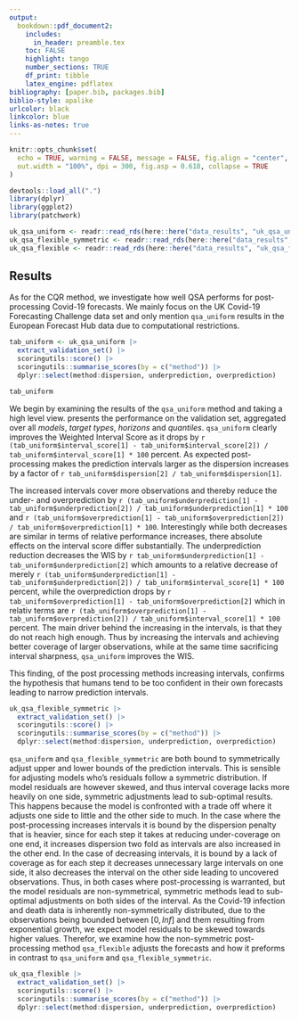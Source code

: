 ```yaml
---
output:
  bookdown::pdf_document2:
    includes:
      in_header: preamble.tex
    toc: FALSE
    highlight: tango
    number_sections: TRUE
    df_print: tibble
    latex_engine: pdflatex
bibliography: [paper.bib, packages.bib]
biblio-style: apalike
urlcolor: black
linkcolor: blue
links-as-notes: true
---
```


```r
knitr::opts_chunk$set(
  echo = TRUE, warning = FALSE, message = FALSE, fig.align = "center",
  out.width = "100%", dpi = 300, fig.asp = 0.618, collapse = TRUE
)

devtools::load_all(".")
library(dplyr)
library(ggplot2)
library(patchwork)

uk_qsa_uniform <- readr::read_rds(here::here("data_results", "uk_qsa_uniform.rds"))
uk_qsa_flexible_symmetric <- readr::read_rds(here::here("data_results", "uk_qsa_flexible_symmetric.rds"))
uk_qsa_flexible <- readr::read_rds(here::here("data_results", "uk_qsa_flexible.rds"))
```

## Results

As for the CQR method, we investigate how well QSA performs for post-processing Covid-19 forecasts. We mainly focus on the UK Covid-19 Forecasting Challenge data set and only mention `qsa_uniform` results in the European Forecast Hub data due to computational restrictions.

```r
tab_uniform <- uk_qsa_uniform |>
  extract_validation_set() |>
  scoringutils::score() |>
  scoringutils::summarise_scores(by = c("method")) |>
  dplyr::select(method:dispersion, underprediction, overprediction)

tab_uniform
```

We begin by examining the results of the `qsa_uniform` method and taking a high level view. \Cref{tab:qsa_uniform-val-set} presents the performance on the validation set, aggregated over all *models*, *target types*, *horizons* and *quantiles*. `qsa_uniform` clearly improves the Weighted Interval Score as it drops by `r (tab_uniform$interval_score[1] - tab_uniform$interval_score[2]) / tab_uniform$interval_score[1] * 100` percent. As expected post-processing makes the prediction intervals larger as the dispersion increases by a factor of `r tab_uniform$dispersion[2] / tab_uniform$dispersion[1]`. 

The increased intervals cover more observations and thereby reduce the under- and overprediction by `r (tab_uniform$underprediction[1] - tab_uniform$underprediction[2]) / tab_uniform$underprediction[1] * 100` and `r (tab_uniform$overprediction[1] - tab_uniform$overprediction[2]) / tab_uniform$overprediction[1] * 100`. Interestingly while both decreases are similar in terms of relative performance increases, there absolute effects on the interval score differ substantially. The underprediction reduction decreases the WIS by `r tab_uniform$underprediction[1] - tab_uniform$underprediction[2]` which amounts to a relative decrease of merely `r (tab_uniform$underprediction[1] - tab_uniform$underprediction[2]) / tab_uniform$interval_score[1] * 100` percent, while the overprediction drops by `r tab_uniform$overprediction[1] - tab_uniform$overprediction[2]` which in relativ terms are `r (tab_uniform$overprediction[1] - tab_uniform$overprediction[2]) / tab_uniform$interval_score[1] * 100` percent. The main driver behind the increasing in the intervals, is that they do not reach high enough. Thus by increasing the intervals and achieving better coverage of larger observations, while at the same time sacrificing interval sharpness, `qsa_uniform` improves the WIS.

This finding, of the post processing methods increasing intervals, confirms the hypothesis that humans tend to be too confident in their own forecasts leading to narrow prediction intervals.





```r
uk_qsa_flexible_symmetric |>
  extract_validation_set() |>
  scoringutils::score() |>
  scoringutils::summarise_scores(by = c("method")) |>
  dplyr::select(method:dispersion, underprediction, overprediction)
```

`qsa_uniform` and `qsa_flexible_symmetric` are both bound to symmetrically adjust upper and lower bounds of the prediction intervals. This is sensible for adjusting models who's residuals follow a symmetric distribution. If model residuals are however skewed, and thus interval coverage lacks more heavily on one side, symmetric adjustments lead to sub-optimal results. This happens because the model is confronted with a trade off where it adjusts one side to little and the other side to much. In the case where the post-processing increases intervals it is bound by the dispersion penalty that is heavier, since for each step it takes at reducing under-coverage on one end, it increases dispersion two fold as intervals are also increased in the other end. In the case of decreasing intervals, it is bound by a lack of coverage as for each step it decreases unnecessary large intervals on one side, it also decreases the interval on the other side leading to uncovered observations. Thus, in both cases where post-processing is warranted, but the model residuals are non-symmetrical, symmetric methods lead to sub-optimal adjustments on both sides of the interval.
As the Covid-19 infection and death data is inherently non-symmetrically distributed, due to the observations being bounded between $[0,Inf]$ and them resulting from exponential growth, we expect model residuals to be skewed towards higher values. Therefor, we examine how the non-symmetric post-processing method `qsa_flexible` adjusts the forecasts and how it preforms in contrast to `qsa_uniform` and `qsa_flexible_symmetric`. 

```r
uk_qsa_flexible |>
  extract_validation_set() |>
  scoringutils::score() |>
  scoringutils::summarise_scores(by = c("method")) |>
  dplyr::select(method:dispersion, underprediction, overprediction)
```